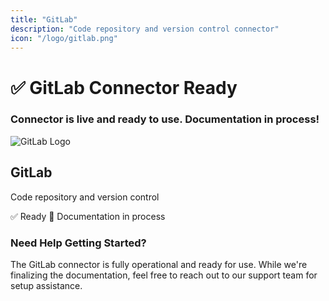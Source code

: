 ```yaml
---
title: "GitLab"
description: "Code repository and version control connector"
icon: "/logo/gitlab.png"
---
```

<div className="flex flex-col items-center justify-center text-center pt-10">
  <h1 className="text-4xl font-bold">✅ GitLab Connector Ready</h1>
  <h3 className="text-xl mt-2">
    Connector is live and ready to use. Documentation in process!
  </h3>
</div>
<div className="max-w-2xl mx-auto mt-12">
  <div className="p-6 border border-gray-200 dark:border-gray-700 rounded-lg bg-gray-50 dark:bg-gray-800">
    <div className="flex items-center mb-4">
      <img 
        src="/logo/gitlab.png" 
        alt="GitLab Logo" 
        className="w-8 h-8 mr-3 object-contain flex-shrink-0"
      />
      <h2 className="text-2xl font-semibold m-0">GitLab</h2>
    </div>
    <p className="text-lg text-gray-700 dark:text-gray-300 mb-4">Code repository and version control</p>
    <div className="flex items-center gap-2">
      <span className="px-3 py-1 bg-green-100 dark:bg-green-900 text-green-800 dark:text-green-200 rounded-full text-sm font-medium">
        ✅ Ready
      </span>
      <span className="px-3 py-1 bg-blue-100 dark:bg-blue-900 text-blue-800 dark:text-blue-200 rounded-full text-sm font-medium">
        📝 Documentation in process
      </span>
    </div>
  </div>
</div>
<div className="text-center mt-12 p-6 bg-gray-50 dark:bg-gray-800 border border-gray-200 dark:border-gray-700 rounded-lg max-w-2xl mx-auto">
  <h3 className="text-lg font-semibold mb-2">Need Help Getting Started?</h3>
  <p className="text-gray-600 dark:text-gray-400">
    The GitLab connector is fully operational and ready for use. While we're finalizing the documentation, 
    feel free to reach out to our support team for setup assistance.
  </p>
</div>